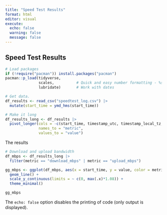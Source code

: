 ```yaml
---
title: "Speed Test Results"
format: html
editor: visual
execute: 
  echo: false
  warning: false
  message: false
---
```


## Speed Test Results

```r

# Load packages
if (!require("pacman")) install.packages("pacman")
pacman::p_load(tidyverse,
               scales,          # Quick and easy number formatting - %s in cells
               lubridate)       # Work with dates

# Get data.
df_results <- read_csv("speedtest_log.csv") |> 
  mutate(start_time = ymd_hms(start_time))

# Make it long
df_results_long <- df_results |> 
  pivot_longer(cols = -c(start_time, timestamp_utc, timestamp_local_tz, local_tz, result.url),
               names_to = "metric",
               values_to = "value")

```

The results

```r

# Download and upload bandwidth
df_mbps <- df_results_long |> 
  filter(metric == "download_mbps" | metric == "upload_mbps") 

gg_mbps <- ggplot(df_mbps, aes(x = start_time, y = value, color = metric)) +
  geom_line() +
  scale_y_continuous(limits = ~ c(0, max(.x)*1.08)) +
  theme_minimal()

gg_mbps

```

The `echo: false` option disables the printing of code (only output is displayed).
